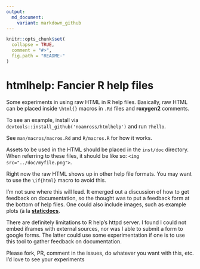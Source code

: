 ```yaml
---
output:
  md_document:
    variant: markdown_github
---
```


<!-- README.md is generated from README.Rmd. Please edit that file -->

```r
knitr::opts_chunk$set(
  collapse = TRUE,
  comment = "#>",
  fig.path = "README-"
)
```

# htmlhelp: Fancier R help files

Some experiments in using raw HTML in R help files.  Basically, raw HTML can
be placed inside `\html{}` macros in `.Rd` files and **roxygen2** comments.

To see an example, install via `devtools::install_github('noamross/htmlhelp')` and
run `?hello`.

See `man/macros/macros.Rd` and `R/macros.R` for how it works.

Assets to be used in the HTML should be placed in the `inst/doc` directory.  When
referring to these files, it should be like so: `<img src="../doc/myfile.png">`.

Right now the raw HTML shows up in other help file formats. You may want
to use the `\if{html}` macro to avoid this.

I'm not sure where this will lead. It emerged out a discussion of how to get feedback
on documentation, so the thought was to put a feedback form at the bottom of help
files.  One could also include images, such as example plots (à la [**staticdocs**](https://github.com/hadley/staticdocs).

There are definitely limitations to R help's httpd server.  I found I could
not embed iframes with external sources, nor was I able to submit a form to google forms.
The latter could use some experimentation if one is to use this tool to gather
feedback on documentation.

Please fork, PR, comment in the issues, do whatever you want with this, etc.  I'd love to see your experiments

